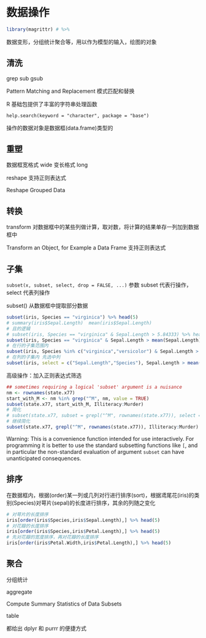# 数据操作 {#data-manipulation}

```r
library(magrittr) # %>%
```

数据变形，分组统计聚合等，用以作为模型的输入，绘图的对象

## 清洗 {#clean}


grep
sub gsub

Pattern Matching and Replacement 模式匹配和替换

R 基础包提供了丰富的字符串处理函数

```
help.search(keyword = "character", package = "base")
```

操作的数据对象是数据框(data.frame)类型的

## 重塑 {#reshape}

数据框宽格式 wide 变长格式 long

reshape 支持正则表达式

Reshape Grouped Data

## 转换 {#transform}

transform 对数据框中的某些列做计算，取对数，将计算的结果单存一列加到数据框中

Transform an Object, for Example a Data Frame 支持正则表达式

## 子集 {#subset}

`subset(x, subset, select, drop = FALSE, ...)` 参数 subset 代表行操作，select 代表列操作

subset() 从数据框中提取部分数据

```r
subset(iris, Species == "virginica") %>% head(5)
# summary(iris$Sepal.Length)  mean(iris$Sepal.Length)
# 且的逻辑
# subset(iris, Species == "virginica" & Sepal.Length > 5.84333) %>% head(5)
subset(iris, Species == "virginica" & Sepal.Length > mean(Sepal.Length)) %>% head(5)
# 在行的子集范围内
subset(iris, Species %in% c("virginica","versicolor") & Sepal.Length > mean(Sepal.Length)) %>% head(5)
# 在列的子集内 先选中列
subset(iris, select = c("Sepal.Length","Species"), Sepal.Length > mean(Sepal.Length)) %>% head(5)
```

高级操作：加入正则表达式筛选

```r
## sometimes requiring a logical 'subset' argument is a nuisance
nm <- rownames(state.x77)
start_with_M <- nm %in% grep("^M", nm, value = TRUE)
subset(state.x77, start_with_M, Illiteracy:Murder)
# 简化
# subset(state.x77, subset = grepl("^M", rownames(state.x77)), select = Illiteracy:Murder)
# 继续简化
subset(state.x77, grepl("^M", rownames(state.x77)), Illiteracy:Murder)
```

::: sidebar
Warning: This is a convenience function intended for use interactively. For programming it is better to use the standard subsetting functions like `[`, and in particular the non-standard evaluation of argument `subset` can have unanticipated consequences.
:::

## 排序 {#order}

在数据框内，根据(order)某一列或几列对行进行排序(sort)，根据鸢尾花(iris)的类别(Species)对萼片(sepal)的长度进行排序，其余的列随之变化

```r
# 对萼片的长度排序
iris[order(iris$Species,iris$Sepal.Length),] %>% head(5)
# 对花瓣的长度排序
iris[order(iris$Species,iris$Petal.Length),] %>% head(5)
# 先对花瓣的宽度排序，再对花瓣的长度排序
iris[order(iris$Petal.Width,iris$Petal.Length),] %>% head(5)
```

## 聚合 {#aggregate}

分组统计

aggregate

Compute Summary Statistics of Data Subsets

table

都给出 dplyr 和 purrr 的便捷方式
